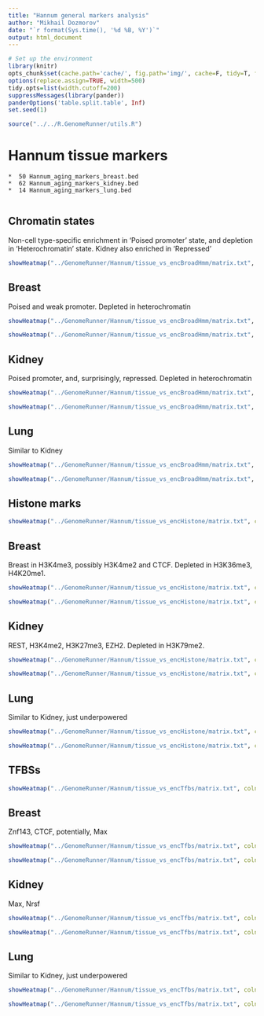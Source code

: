 ```yaml
---
title: "Hannum general markers analysis"
author: "Mikhail Dozmorov"
date: "`r format(Sys.time(), '%d %B, %Y')`"
output: html_document
---
```


```r
# Set up the environment
library(knitr) 
opts_chunk$set(cache.path='cache/', fig.path='img/', cache=F, tidy=T, fig.keep='high', dpi=300,  echo=F, autodep=T, width=200, warning=FALSE, comment=NA, results='hide')
options(replace.assign=TRUE, width=500)
tidy.opts=list(width.cutoff=200)
suppressMessages(library(pander))
panderOptions('table.split.table', Inf)
set.seed(1)
```

```r
source("../../R.GenomeRunner/utils.R")
```

Hannum tissue markers
===
    *  50 Hannum_aging_markers_breast.bed
    *  62 Hannum_aging_markers_kidney.bed
    *  14 Hannum_aging_markers_lung.bed
      
Chromatin states
---
Non-cell type-specific enrichment in 'Poised promoter' state, and depletion in 'Heterochromatin' state. Kidney also enriched in 'Repressed'
```r
showHeatmap("../GenomeRunner/Hannum/tissue_vs_encBroadHmm/matrix.txt", colnum=c(1, 2, 3), factor="name", cell="none", isLog10=TRUE, adjust="fdr", pval=0.1, numtofilt=2, toPlot="bar")
```

Breast
----
Poised and weak promoter. Depleted in heterochromatin
```r
showHeatmap("../GenomeRunner/Hannum/tissue_vs_encBroadHmm/matrix.txt", colnum=1, factor="none", cell="none", isLog10=TRUE, adjust="fdr", pval=0.1, numtofilt=2, toPlot="heat")
```
```r
showHeatmap("../GenomeRunner/Hannum/tissue_vs_encBroadHmm/matrix.txt", colnum=1, factor="name", cell="none", isLog10=TRUE, adjust="fdr", pval=0.1, numtofilt=2, toPlot="bar")
```

Kidney
----
Poised promoter, and, surprisingly, repressed. Depleted in heterochromatin
```r
showHeatmap("../GenomeRunner/Hannum/tissue_vs_encBroadHmm/matrix.txt", colnum=2, factor="none", cell="none", isLog10=TRUE, adjust="fdr", pval=0.1, numtofilt=2, toPlot="heat")
```
```r
showHeatmap("../GenomeRunner/Hannum/tissue_vs_encBroadHmm/matrix.txt", colnum=2, factor="name", cell="none", isLog10=TRUE, adjust="fdr", pval=0.1, numtofilt=2, toPlot="bar")
```

Lung
----
Similar to Kidney
```r
showHeatmap("../GenomeRunner/Hannum/tissue_vs_encBroadHmm/matrix.txt", colnum=3, factor="none", cell="none", isLog10=TRUE, adjust="none", pval=0.1, numtofilt=2, toPlot="heat")
```
```r
showHeatmap("../GenomeRunner/Hannum/tissue_vs_encBroadHmm/matrix.txt", colnum=3, factor="name", cell="none", isLog10=TRUE, adjust="fdr", pval=0.1, numtofilt=2, toPlot="bar")
```

Histone marks
---
```r
showHeatmap("../GenomeRunner/Hannum/tissue_vs_encHistone/matrix.txt", colnum=c(1, 2, 3), factor="Histone", cell="none", isLog10=TRUE, adjust="none", pval=0.1, numtofilt=2, toPlot="bar")
```

Breast
---
Breast in H3K4me3, possibly H3K4me2 and CTCF. Depleted in H3K36me3, H4K20me1.
```r
showHeatmap("../GenomeRunner/Hannum/tissue_vs_encHistone/matrix.txt", colnum=1, factor="Histone", cell="none", isLog10=TRUE, adjust="fdr", pval=0.1, numtofilt=3, toPlot="heat")
```
```r
showHeatmap("../GenomeRunner/Hannum/tissue_vs_encHistone/matrix.txt", colnum=1, factor="Histone", cell="none", isLog10=TRUE, adjust="fdr", pval=0.1, numtofilt=2, toPlot="bar")
```

Kidney
---
REST, H3K4me2, H3K27me3, EZH2. Depleted in H3K79me2.
```r
showHeatmap("../GenomeRunner/Hannum/tissue_vs_encHistone/matrix.txt", colnum=2, factor="Histone", cell="none", isLog10=TRUE, adjust="fdr", pval=0.1, numtofilt=3, toPlot="heat")
```
```r
showHeatmap("../GenomeRunner/Hannum/tissue_vs_encHistone/matrix.txt", colnum=2, factor="Histone", cell="none", isLog10=TRUE, adjust="fdr", pval=0.1, numtofilt=2, toPlot="bar")
```

Lung
---
Similar to Kidney, just underpowered
```r
showHeatmap("../GenomeRunner/Hannum/tissue_vs_encHistone/matrix.txt", colnum=3, factor="Histone", cell="none", isLog10=TRUE, adjust="none", pval=0.1, numtofilt=2, toPlot="heat")
```
```r
showHeatmap("../GenomeRunner/Hannum/tissue_vs_encHistone/matrix.txt", colnum=3, factor="Histone", cell="none", isLog10=TRUE, adjust="fdr", pval=0.1, numtofilt=2, toPlot="bar")
```

TFBSs
---
```r
showHeatmap("../GenomeRunner/Hannum/tissue_vs_encTfbs/matrix.txt", colnum=c(1, 2, 3), factor="Tfbs", cell="none", isLog10=TRUE, adjust="none", pval=0.1, numtofilt=2, toPlot="bar")
```

Breast
---
Znf143, CTCF, potentially, Max
```r
showHeatmap("../GenomeRunner/Hannum/tissue_vs_encTfbs/matrix.txt", colnum=1, factor="Tfbs", cell="none", isLog10=TRUE, adjust="fdr", pval=0.01, numtofilt=5, toPlot="heat")
```
```r
showHeatmap("../GenomeRunner/Hannum/tissue_vs_encTfbs/matrix.txt", colnum=1, factor="Tfbs", cell="none", isLog10=TRUE, adjust="fdr", pval=0.1, numtofilt=2, toPlot="bar")
```

Kidney
---
Max, Nrsf
```r
showHeatmap("../GenomeRunner/Hannum/tissue_vs_encTfbs/matrix.txt", colnum=2, factor="Tfbs", cell="none", isLog10=TRUE, adjust="fdr", pval=0.1, numtofilt=3, toPlot="heat")
```
```r
showHeatmap("../GenomeRunner/Hannum/tissue_vs_encTfbs/matrix.txt", colnum=2, factor="Tfbs", cell="none", isLog10=TRUE, adjust="fdr", pval=0.1, numtofilt=2, toPlot="bar")
```

 Lung
---
Similar to Kidney, just underpowered
```r
showHeatmap("../GenomeRunner/Hannum/tissue_vs_encTfbs/matrix.txt", colnum=3, factor="Tfbs", cell="none", isLog10=TRUE, adjust="none", pval=0.1, numtofilt=3, toPlot="heat")
```
```r
showHeatmap("../GenomeRunner/Hannum/tissue_vs_encTfbs/matrix.txt", colnum=3, factor="Tfbs", cell="none", isLog10=TRUE, adjust="fdr", pval=0.1, numtofilt=2, toPlot="bar")
```


